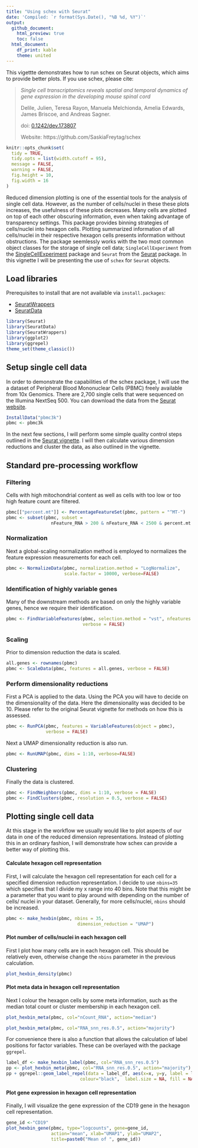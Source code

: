 ```yaml
---
title: "Using schex with Seurat"
date: 'Compiled: `r format(Sys.Date(), "%B %d, %Y")`'
output: 
  github_document:
    html_preview: true
    toc: false
  html_document:
    df_print: kable
    theme: united
---
```


This vigettte demonstrates how to run schex on Seurat objects, 
which aims to provide better plots. If you use schex, please cite:

> *Single cell transcriptomics reveals spatial and temporal dynamics
> of gene expression in the developing mouse spinal cord*
>
> Delile, Julien, Teresa Rayon, Manuela Melchionda, Amelia Edwards, James 
> Briscoe, and Andreas Sagner.
>
> doi: [0.1242/dev.173807](https://doi.org/0.1242/dev.173807)
>
> Website: https://github.com/SaskiaFreytag/schex

```r
knitr::opts_chunk$set(
  tidy = TRUE,
  tidy.opts = list(width.cutoff = 95),
  message = FALSE,
  warning = FALSE,
  fig.height = 10,
  fig.width = 16
)
```

Reduced dimension plotting is one of the essential tools for the analysis of 
single cell data. However, as the number of cells/nuclei in these these plots 
increases, the usefulness of these plots decreases. Many cells are plotted
on top of each other obscuring information, even when taking advantage of
transparency settings. This package provides binning strategies of cells/nuclei
into hexagon cells. Plotting summarized information of all cells/nuclei in their 
respective hexagon cells presents information without obstructions. The
package seemlessly works with the two most common object classes for the storage
of single cell data; `SingleCellExperiment` from the 
[SingleCellExperiment](https://bioconductor.org/packages/3.9/bioc/html/SingleCellExperiment.html) 
package and `Seurat` from the [Seurat](https://satijalab.org/seurat/) package. In
this vignette I will be presenting the use of `schex` for `Seurat` objects.

## Load libraries

Prerequisites to install that are not available via `install.packages`: 

* [SeuratWrappers](https://github.com/satijalab/seurat-wrappers)
* [SeuratData](https://github.com/satijalab/seurat-data) 

```r
library(Seurat)
library(SeuratData)
library(SeuratWrappers)
library(ggplot2)
library(ggrepel)
theme_set(theme_classic())
```

## Setup single cell data

In order to demonstrate the capabilities of the schex package, I will use the
a dataset of Peripheral Blood Mononuclear Cells (PBMC) freely available from 
10x Genomics. There are 2,700 single cells that were sequenced on the 
Illumina NextSeq 500. You can download the data from the 
[Seurat website](https://s3-us-west-2.amazonaws.com/10x.files/samples/cell/pbmc3k/pbmc3k_filtered_gene_bc_matrices.tar.gz). 

```r
InstallData("pbmc3k")
pbmc <- pbmc3k
```

In the next few sections, I will perform some simple quality control steps
outlined in the [Seurat vignette](https://satijalab.org/seurat/v3.0/pbmc3k_tutorial.html). 
I will then calculate various dimension 
reductions and cluster the data, as also outlined in the vignette.

## Standard pre-processing workflow

### Filtering

Cells with high mitochondrial content as well as cells with too low
or too high feature count are filtered.

```r
pbmc[["percent.mt"]] <- PercentageFeatureSet(pbmc, pattern = "^MT-")
pbmc <- subset(pbmc, subset = 
                 nFeature_RNA > 200 & nFeature_RNA < 2500 & percent.mt < 5)
```

### Normalization

Next a global-scaling normalization method is employed to normalizes the 
feature expression measurements for each cell.

```r
pbmc <- NormalizeData(pbmc, normalization.method = "LogNormalize", 
                      scale.factor = 10000, verbose=FALSE)
```

### Identification of highly variable genes

Many of the downstream methods are based on only the highly variable genes, hence
we require their identification.

```r
pbmc <- FindVariableFeatures(pbmc, selection.method = "vst", nfeatures = 2000,
                             verbose = FALSE)
```

### Scaling

Prior to dimension reduction the data is scaled.

```r
all.genes <- rownames(pbmc)
pbmc <- ScaleData(pbmc, features = all.genes, verbose = FALSE)
```

### Perform dimensionality reductions

First a PCA is applied to the data. Using the PCA you will have to decide on the
dimensionality of the data. Here the dimensionality was decided to be 10. 
Please refer to the original Seurat vignette for methods on how this is assessed.

```r
pbmc <- RunPCA(pbmc, features = VariableFeatures(object = pbmc), 
               verbose = FALSE)
```

Next a UMAP dimensionality reduction is also run.

```r
pbmc <- RunUMAP(pbmc, dims = 1:10, verbose=FALSE)
```

### Clustering

Finally the data is clustered.

```r
pbmc <- FindNeighbors(pbmc, dims = 1:10, verbose = FALSE)
pbmc <- FindClusters(pbmc, resolution = 0.5, verbose = FALSE)
```

## Plotting single cell data

At this stage in the workflow we usually would like to plot aspects of our data
in one of the reduced dimension representations. Instead of plotting this in an
ordinary fashion, I will demonstrate how schex can provide a better way of 
plotting this.

#### Calculate hexagon cell representation

First, I will calculate the hexagon cell representation for each cell for
a specified dimension reduction representation. I decide to use `nbins=35` which
specifies that I divide my x range into 40 bins. Note that this might be a 
parameter that you want to play around with depending on the number of cells/
nuclei in your dataset. Generally, for more cells/nuclei, `nbins` should be 
increased.

```r
pbmc <- make_hexbin(pbmc, nbins = 35, 
                           dimension_reduction = "UMAP")
```

#### Plot number of cells/nuclei in each hexagon cell

First I plot how many cells are in each hexagon cell. This should be
relatively even, otherwise change the `nbins` parameter in the previous 
calculation.

```r
plot_hexbin_density(pbmc)
```

#### Plot meta data in hexagon cell representation

Next I colour the hexagon cells by some meta information, such as the median 
total count or cluster membership in each hexagon cell.

```r
plot_hexbin_meta(pbmc, col="nCount_RNA", action="median")
```

```r
plot_hexbin_meta(pbmc, col="RNA_snn_res.0.5", action="majority")
```

For convenience there is also a function that allows the calculation of label
positions for factor variables. These can be overlayed with the package 
`ggrepel`.

```r
label_df <- make_hexbin_label(pbmc, col="RNA_snn_res.0.5")
pp <- plot_hexbin_meta(pbmc, col="RNA_snn_res.0.5", action="majority") 
pp + ggrepel::geom_label_repel(data = label_df, aes(x=x, y=y, label = label), 
                            colour="black",  label.size = NA, fill = NA)  
```

#### Plot gene expression in hexagon cell representation

Finally, I will visualize the gene expression of the CD19 gene in the 
hexagon cell representation.

```r
gene_id <-"CD19"
plot_hexbin_gene(pbmc, type="logcounts", gene=gene_id, 
                 action="mean", xlab="UMAP1", ylab="UMAP2", 
                 title=paste0("Mean of ", gene_id))
```



